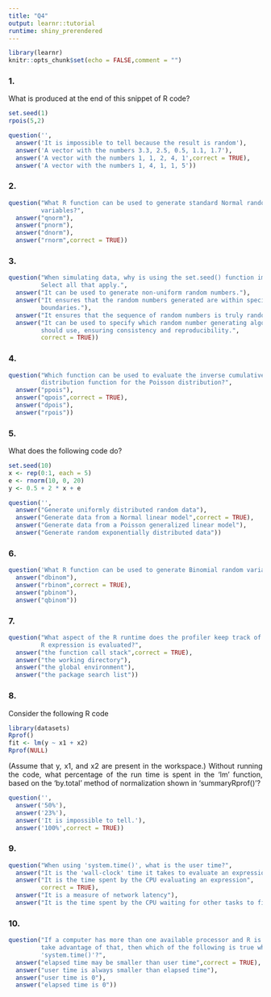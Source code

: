 ```yaml
---
title: "Q4"
output: learnr::tutorial
runtime: shiny_prerendered
---
```


```r
library(learnr)
knitr::opts_chunk$set(echo = FALSE,comment = "")
```
<style>
  body {
    text-align: justify
    }
</style>

### 1.

What is produced at the end of this snippet of R code?

```r
set.seed(1)
rpois(5,2)
```

```r
question('',
  answer('It is impossible to tell because the result is random'),
  answer('A vector with the numbers 3.3, 2.5, 0.5, 1.1, 1.7'),
  answer('A vector with the numbers 1, 1, 2, 4, 1',correct = TRUE),
  answer('A vector with the numbers 1, 4, 1, 1, 5'))
```

### 2.

```r
question("What R function can be used to generate standard Normal random
         variables?",
  answer("qnorm"),
  answer("pnorm"),
  answer("dnorm"),
  answer("rnorm",correct = TRUE))
```

### 3.

```r
question("When simulating data, why is using the set.seed() function important?
         Select all that apply.",
  answer("It can be used to generate non-uniform random numbers."),
  answer("It ensures that the random numbers generated are within specified
         boundaries."),
  answer("It ensures that the sequence of random numbers is truly random."),
  answer("It can be used to specify which random number generating algorithm R
         should use, ensuring consistency and reproducibility.",
         correct = TRUE))
```

### 4.

```r
question("Which function can be used to evaluate the inverse cumulative
         distribution function for the Poisson distribution?",
  answer("ppois"),
  answer("qpois",correct = TRUE),
  answer("dpois"),
  answer("rpois"))
```

### 5.

What does the following code do?

```r
set.seed(10)
x <- rep(0:1, each = 5)
e <- rnorm(10, 0, 20)
y <- 0.5 + 2 * x + e
```

```r
question('',
  answer("Generate uniformly distributed random data"),
  answer("Generate data from a Normal linear model",correct = TRUE),
  answer("Generate data from a Poisson generalized linear model"),
  answer("Generate random exponentially distributed data"))
```

### 6.

```r
question('What R function can be used to generate Binomial random variables?',
  answer("dbinom"),
  answer("rbinom",correct = TRUE),
  answer("pbinom"),
  answer("qbinom"))
```

### 7.

```r
question("What aspect of the R runtime does the profiler keep track of when an
         R expression is evaluated?",
  answer("the function call stack",correct = TRUE),
  answer("the working directory"),
  answer("the global environment"),
  answer("the package search list"))
```

### 8.

Consider the following R code

```r
library(datasets)
Rprof()
fit <- lm(y ~ x1 + x2)
Rprof(NULL)
```

(Assume that y, x1, and x2 are present in the workspace.) Without running the
code, what percentage of the run time is spent in the 'lm' function, based on
the 'by.total' method of normalization shown in 'summaryRprof()'?

```r
question('',
  answer('50%'),
  answer('23%'),
  answer('It is impossible to tell.'),
  answer('100%',correct = TRUE))
```

### 9.

```r
question("When using 'system.time()', what is the user time?",
  answer("It is the 'wall-clock' time it takes to evaluate an expression"),
  answer("It is the time spent by the CPU evaluating an expression",
         correct = TRUE),
  answer("It is a measure of network latency"),
  answer("It is the time spent by the CPU waiting for other tasks to finish"))
```

### 10.

```r
question("If a computer has more than one available processor and R is able to
         take advantage of that, then which of the following is true when using
         'system.time()'?",
  answer("elapsed time may be smaller than user time",correct = TRUE),
  answer("user time is always smaller than elapsed time"),
  answer("user time is 0"),
  answer("elapsed time is 0"))
```